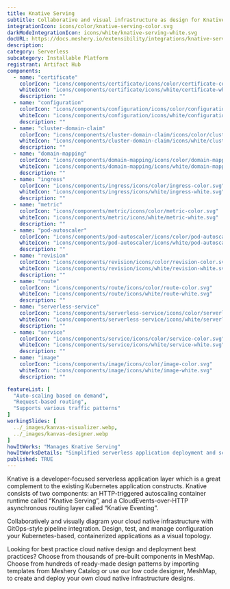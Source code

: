 ---
title: Knative Serving
subtitle: Collaborative and visual infrastructure as design for Knative Serving
integrationIcon: icons/color/knative-serving-color.svg
darkModeIntegrationIcon: icons/white/knative-serving-white.svg
docURL: https://docs.meshery.io/extensibility/integrations/knative-serving
description: 
category: Serverless
subcategory: Installable Platform
registrant: Artifact Hub
components:
  - name: "certificate"
    colorIcon: "icons/components/certificate/icons/color/certificate-color.svg"
    whiteIcon: "icons/components/certificate/icons/white/certificate-white.svg"
    description: ""
  - name: "configuration"
    colorIcon: "icons/components/configuration/icons/color/configuration-color.svg"
    whiteIcon: "icons/components/configuration/icons/white/configuration-white.svg"
    description: ""
  - name: "cluster-domain-claim"
    colorIcon: "icons/components/cluster-domain-claim/icons/color/cluster-domain-claim-color.svg"
    whiteIcon: "icons/components/cluster-domain-claim/icons/white/cluster-domain-claim-white.svg"
    description: ""
  - name: "domain-mapping"
    colorIcon: "icons/components/domain-mapping/icons/color/domain-mapping-color.svg"
    whiteIcon: "icons/components/domain-mapping/icons/white/domain-mapping-white.svg"
    description: ""
  - name: "ingress"
    colorIcon: "icons/components/ingress/icons/color/ingress-color.svg"
    whiteIcon: "icons/components/ingress/icons/white/ingress-white.svg"
    description: ""
  - name: "metric"
    colorIcon: "icons/components/metric/icons/color/metric-color.svg"
    whiteIcon: "icons/components/metric/icons/white/metric-white.svg"
    description: ""
  - name: "pod-autoscaler"
    colorIcon: "icons/components/pod-autoscaler/icons/color/pod-autoscaler-color.svg"
    whiteIcon: "icons/components/pod-autoscaler/icons/white/pod-autoscaler-white.svg"
    description: ""
  - name: "revision"
    colorIcon: "icons/components/revision/icons/color/revision-color.svg"
    whiteIcon: "icons/components/revision/icons/white/revision-white.svg"
    description: ""
  - name: "route"
    colorIcon: "icons/components/route/icons/color/route-color.svg"
    whiteIcon: "icons/components/route/icons/white/route-white.svg"
    description: ""
  - name: "serverless-service"
    colorIcon: "icons/components/serverless-service/icons/color/serverless-service-color.svg"
    whiteIcon: "icons/components/serverless-service/icons/white/serverless-service-white.svg"
    description: ""
  - name: "service"
    colorIcon: "icons/components/service/icons/color/service-color.svg"
    whiteIcon: "icons/components/service/icons/white/service-white.svg"
    description: ""
  - name: "image"
    colorIcon: "icons/components/image/icons/color/image-color.svg"
    whiteIcon: "icons/components/image/icons/white/image-white.svg"
    description: ""

featureList: [
  "Auto-scaling based on demand",
  "Request-based routing",
  "Supports various traffic patterns"
]
workingSlides: [
  ../_images/kanvas-visualizer.webp,
  ../_images/kanvas-designer.webp
]
howItWorks: "Manages Knative Serving"
howItWorksDetails: "Simplified serverless application deployment and scaling in Kubernetes"
published: TRUE
---
<p>
Knative is a developer-focused serverless application layer which is a great complement to the existing Kubernetes application constructs. Knative consists of two components: an HTTP-triggered autoscaling container runtime called “Knative Serving”, and a CloudEvents-over-HTTP asynchronous routing layer called “Knative Eventing”.
</p>
<p>
    Collaboratively and visually diagram your cloud native infrastructure with GitOps-style pipeline integration. Design, test, and manage configuration your Kubernetes-based, containerized applications as a visual topology.
</p>
<p>
    Looking for best practice cloud native design and deployment best practices? Choose from thousands of pre-built components in MeshMap. Choose from hundreds of ready-made design patterns by importing templates from Meshery Catalog or use our low code designer, MeshMap, to create and deploy your own cloud native infrastructure designs.
</p>
